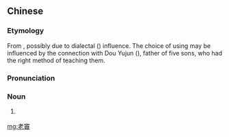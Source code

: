 {{also|老窦}}
==Chinese==
{{zh-forms|s=老窦}}

===Etymology===
From {{zh-l|老頭|lou5 tau4}}, possibly due to dialectal ({{w|Shunde}}) influence. The choice of using {{zh-l|*竇}} may be influenced by the connection with Dou Yujun ({{w2|zh|竇禹鈞}}), father of five sons, who had the right method of teaching them.

===Pronunciation===
{{zh-pron
|c=lou5 dau6
|c-t=lau2 deu5
|cat=n
}}

===Noun===
{{zh-noun}}

# {{lb|zh|Cantonese|informal}} {{zh-alt-form|老豆|dad; old man}}

[[mg:老竇]]